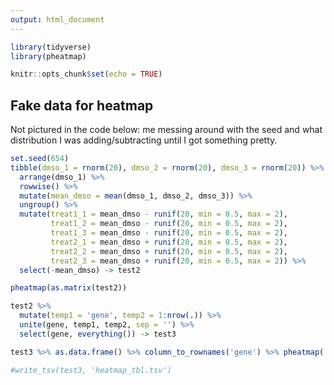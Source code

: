 ```yaml
---
output: html_document
---
```


```r

library(tidyverse)
library(pheatmap)

knitr::opts_chunk$set(echo = TRUE)
```

## Fake data for heatmap

Not pictured in the code below: me messing around with the seed and what distribution I was adding/subtracting until I got something pretty.

```r
set.seed(654)
tibble(dmso_1 = rnorm(20), dmso_2 = rnorm(20), dmso_3 = rnorm(20)) %>% 
  arrange(dmso_1) %>%
  rowwise() %>%
  mutate(mean_dmso = mean(dmso_1, dmso_2, dmso_3)) %>%
  ungroup() %>%
  mutate(treat1_1 = mean_dmso - runif(20, min = 0.5, max = 2),
         treat1_2 = mean_dmso - runif(20, min = 0.5, max = 2),
         treat1_3 = mean_dmso - runif(20, min = 0.5, max = 2),
         treat2_1 = mean_dmso + runif(20, min = 0.5, max = 2),
         treat2_2 = mean_dmso + runif(20, min = 0.5, max = 2),
         treat2_3 = mean_dmso + runif(20, min = 0.5, max = 2)) %>%
  select(-mean_dmso) -> test2

pheatmap(as.matrix(test2))

test2 %>% 
  mutate(temp1 = 'gene', temp2 = 1:nrow(.)) %>% 
  unite(gene, temp1, temp2, sep = '') %>%
  select(gene, everything()) -> test3

test3 %>% as.data.frame() %>% column_to_rownames('gene') %>% pheatmap(.)

#write_tsv(test3, 'heatmap_tbl.tsv')
```


